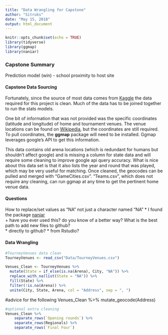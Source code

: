 ```yaml
---
title: "Data Wrangling for Capstone"
author: "Sitruks"
date: "May 15, 2018"
output: html_document
---
```


```r
knitr::opts_chunk$set(echo = TRUE)
library(tidyverse)
library(ggmap)
library(naniar)
```

### Capstone Summary
Prediction model (win) - school proximity to host site

#### Capstone Data Sourcing
Fortunately, since the source of most data comes from [Kaggle](https://www.kaggle.com/) the data required for this project is clean. Much of the data has to be joined together to run the stats models.  
  
One bit of information that was not provided was the specific coordinates (latitude and longitude) of home and tournament venues. The venue locations can be found on [Wikipedia](https://en.wikipedia.org/wiki/List_of_NCAA_Men%27s_Division_I_Basketball_Tournament_venues), but the coordinates are still required. To pull coordinates, the **ggmap** package will need to be installed. Ggmap leverages google's API to get this information. 
  
  
This data contains old arena locations (which is redundant for humans but shouldn't affect google) and is missing a column for state data and will require some cleaning to improve google api query accuracy. What is nice about this data set is that it also lists the year and round that was played, which may be very useful for matching. Once cleaned, the geocodes can be pulled and merged with "GameCities.csv". "Teams.csv", which does not require any cleaning, can run ggmap at any time to get the pertinent home venue data.  

#### Questions
How to replace/set values as "NA" not just a character named "NA"
* I found the package [naniar](https://cran.r-project.org/web/packages/naniar/vignettes/replace-with-na.html)  
 + have you ever used this? do you know of a better way?
What is the best path to add new files to github?  
* directly to github?
* from Rstudio?


#### Data Wrangling

```r
#TourneyVenues data clean
TourneyVenues <- read_csv("Data/TourneyVenues.csv")

Venues_Clean <- TourneyVenues %>% 
  mutate(State = if_else(is.na(Arena), City, "NA")) %>% 
  replace_with_na(list(State = "NA")) %>% 
  fill(State) %>% 
  filter(!is.na(Arena)) %>% 
  unite(City, State, Arena, col = "Address", sep = ", ")
```
#advice for the following
Venues_Clean %>% mutate_geocode(Address)

```r
#optional extra cleaning
Venues_Clean %>% 
    separate_rows(`Opening rounds`) %>% 
    separate_rows(Regionals) %>% 
    separate_rows(`Final Four`)
```